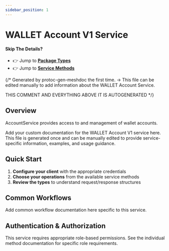 ```yaml
---
sidebar_position: 1
---
```


# WALLET Account V1 Service

#### Skip The Details?
- 👉 Jump to **[Package Types](/docs/api-reference/wallet/account/v1/type/index_meshdoc)**
- 👉 Jump to **[Service Methods](/docs/api-reference/wallet/account/v1/service/index_meshdoc)**

{/*
Generated by protoc-gen-meshdoc the first time.
-> This file can be edited manually to add information about the WALLET Account Service.

THIS COMMENT AND EVERYTHING ABOVE IT IS AUTOGENERATED
*/}

## Overview

AccountService provides access to and management of wallet accounts.

Add your custom documentation for the WALLET Account V1 service here.
This file is generated once and can be manually edited to provide
service-specific information, examples, and usage guidance.

## Quick Start

1. **Configure your client** with the appropriate credentials
2. **Choose your operations** from the available service methods
3. **Review the types** to understand request/response structures

## Common Workflows

Add common workflow documentation here specific to this service.

## Authentication & Authorization

This service requires appropriate role-based permissions. 
See the individual method documentation for specific role requirements.
